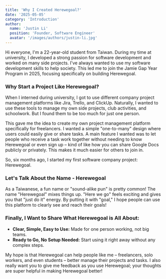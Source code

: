 ```yaml
---
title: 'Why I Created Herewegoal?'
date: '2025-05-05'
category: 'Introduction'
author:
  name: 'Justin Li'
  position: 'Founder, Software Engineer'
  avatar: '/images/authors/justin-li.jpg'
---
```


Hi everyone, I'm a 22-year-old student from Taiwan. During my time at university, I developed a strong passion for software development and worked on many side projects. I've always wanted to use my software development skills to help society. This led me to join the Jamie Gap Year Program in 2025, focusing specifically on building Herewegoal.

### Why Start a Project Like Herewegoal?

When I interned during university, I got to use different company project management platforms like Jira, Trello, and ClickUp. Naturally, I wanted to use these tools to manage my own side projects, club activities, and schoolwork. But I found them to be too much for just one person.

This gave me the idea to create my own project management platform specifically for freelancers. I wanted a simple "one-to-many" design where users could easily give or share tasks. A main feature I wanted was to let people who receive a task work together without needing to know Herewegoal or even sign up – kind of like how you can share Google Docs publicly or privately. This makes it much easier for others to join in.

So, six months ago, I started my first software company project: Herewegoal.

### Let's Talk About the Name - Herewegoal

As a Taiwanese, a fun name or "sound-alike pun" is pretty common! The name "Herewegoal" mixes things up. "Here we go" feels exciting and gives you that "just do it" energy. By putting it with "goal," I hope people can use this platform to clearly see and reach their goals!

### Finally, I Want to Share What Herewegoal is All About:

- **Clear, Simple, Easy to Use:** Made for one person working, not big teams.
- **Ready to Go, No Setup Needed:** Start using it right away without any complex steps.

My hope is that Herewegoal can help people like me – freelancers, solo workers, and even students – better manage their projects and tasks. I also really want you to give me feedback as you use Herewegoal; your thoughts are super helpful in making Herewegoal better!
